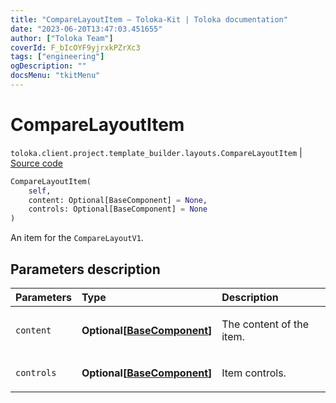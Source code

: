 ```yaml
---
title: "CompareLayoutItem — Toloka-Kit | Toloka documentation"
date: "2023-06-20T13:47:03.451655"
author: ["Toloka Team"]
coverId: F_bIcOYF9yjrxkPZrXc3
tags: ["engineering"]
ogDescription: ""
docsMenu: "tkitMenu"
---
```


# CompareLayoutItem

`toloka.client.project.template_builder.layouts.CompareLayoutItem` | [Source code](https://github.com/Toloka/toloka-kit/blob/v1.2.0/src/client/project/template_builder/layouts.py#L93)

```python
CompareLayoutItem(
    self,
    content: Optional[BaseComponent] = None,
    controls: Optional[BaseComponent] = None
)
```

An item for the `CompareLayoutV1`.

## Parameters description

| Parameters | Type | Description |
| :----------| :----| :-----------|
`content`|**Optional\[[BaseComponent](/docs/toloka-kit/reference/toloka.client.project.template_builder.base.BaseComponent)\]**|<p>The content of the item.</p>
`controls`|**Optional\[[BaseComponent](/docs/toloka-kit/reference/toloka.client.project.template_builder.base.BaseComponent)\]**|<p>Item controls.</p>